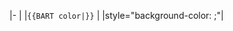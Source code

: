 |-
|{{BART lines|{{{1|blue}}}|c}}
|<code><nowiki>{{BART color|</nowiki>{{{1|blue}}}<nowiki>}}</nowiki></code>
|{{Color block|{{BART color|{{{1|blue}}}}}}}
|style="background-color: {{BART color|{{{1|blue}}}}};"|